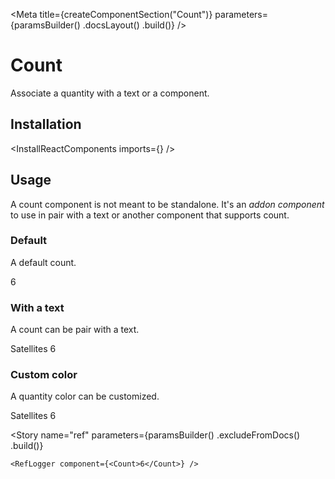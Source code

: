 
<Meta
    title={createComponentSection("Count")}
    parameters={paramsBuilder()
        .docsLayout(<ReactComponentsLayout sourcePath="/packages/react-components/src/count/src" />)
        .build()}
/>

# Count

Associate a quantity with a text or a component.

## Installation

<InstallReactComponents imports={<Imports />} />

## Usage

A count component is not meant to be standalone. It's an *addon component* to use in pair with a text or another component that supports count.

### Default

A default count.

<Preview>
    <Story name="default">
        <Count>6</Count>
    </Story>
</Preview>

### With a text

A count can be pair with a text.

<Preview>
    <Story name="text">
        <span>
            Satellites <Count>6</Count>
        </span>
    </Story>
</Preview>

### Custom color

A quantity color can be customized.

<Preview>
    <Story name="custom color">
        <span>
            Satellites <Count className="primary-500">6</Count>
        </span>
    </Story>
</Preview>

<Story
    name="ref"
    parameters={paramsBuilder()
        .excludeFromDocs()
        .build()}
>
    <RefLogger component={<Count>6</Count>} />
</Story>
